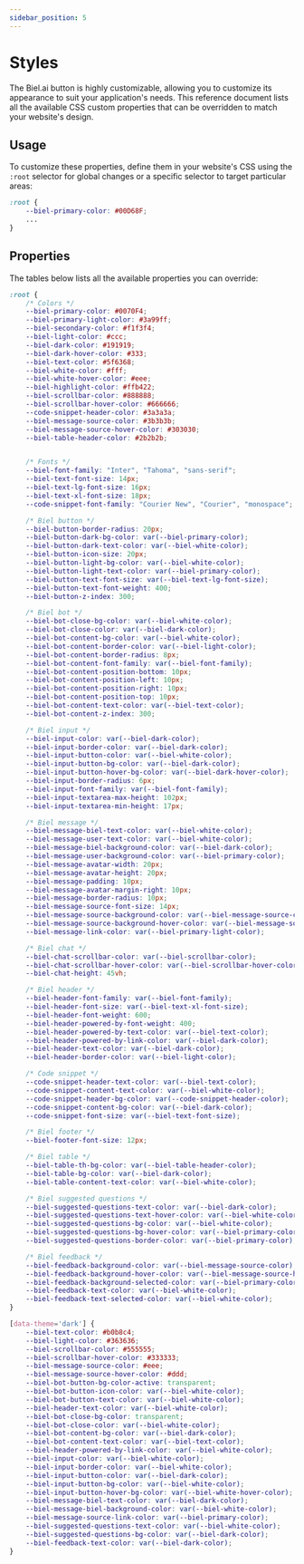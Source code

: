 ```yaml
---
sidebar_position: 5
---
```


# Styles

The Biel.ai button is highly customizable, allowing you to customize its appearance to suit your application's needs.
This reference document lists all the available CSS custom properties that can be overridden to match your website's design.

## Usage

To customize these properties, define them in your website's CSS using the `:root` selector for global changes or a specific selector to target particular areas:

```css
:root {
    --biel-primary-color: #00D68F;
    ...
}
```

## Properties

The tables below lists all the available properties you can override:

```css
:root {
    /* Colors */
    --biel-primary-color: #0070F4;
    --biel-primary-light-color: #3a99ff;
    --biel-secondary-color: #f1f3f4;
    --biel-light-color: #ccc;
    --biel-dark-color: #191919;
    --biel-dark-hover-color: #333;
    --biel-text-color: #5f6368;
    --biel-white-color: #fff;
    --biel-white-hover-color: #eee;
    --biel-highlight-color: #ffb422;
    --biel-scrollbar-color: #888888;
    --biel-scrollbar-hover-color: #666666;
    --code-snippet-header-color: #3a3a3a;
    --biel-message-source-color: #3b3b3b;
    --biel-message-source-hover-color: #303030;
    --biel-table-header-color: #2b2b2b;


    /* Fonts */
    --biel-font-family: "Inter", "Tahoma", "sans-serif";
    --biel-text-font-size: 14px;
    --biel-text-lg-font-size: 16px;
    --biel-text-xl-font-size: 18px;
    --code-snippet-font-family: "Courier New", "Courier", "monospace";

    /* Biel button */
    --biel-button-border-radius: 20px;
    --biel-button-dark-bg-color: var(--biel-primary-color);
    --biel-button-dark-text-color: var(--biel-white-color);
    --biel-button-icon-size: 20px;
    --biel-button-light-bg-color: var(--biel-white-color);
    --biel-button-light-text-color: var(--biel-primary-color);
    --biel-button-text-font-size: var(--biel-text-lg-font-size);
    --biel-button-text-font-weight: 400;
    --biel-button-z-index: 300;

    /* Biel bot */
    --biel-bot-close-bg-color: var(--biel-white-color);
    --biel-bot-close-color: var(--biel-dark-color);
    --biel-bot-content-bg-color: var(--biel-white-color);
    --biel-bot-content-border-color: var(--biel-light-color);
    --biel-bot-content-border-radius: 8px;
    --biel-bot-content-font-family: var(--biel-font-family);
    --biel-bot-content-position-bottom: 10px;
    --biel-bot-content-position-left: 10px;
    --biel-bot-content-position-right: 10px;
    --biel-bot-content-position-top: 10px;
    --biel-bot-content-text-color: var(--biel-text-color);
    --biel-bot-content-z-index: 300;

    /* Biel input */
    --biel-input-color: var(--biel-dark-color);
    --biel-input-border-color: var(--biel-dark-color);
    --biel-input-button-color: var(--biel-white-color);
    --biel-input-button-bg-color: var(--biel-dark-color);
    --biel-input-button-hover-bg-color: var(--biel-dark-hover-color);
    --biel-input-border-radius: 6px;
    --biel-input-font-family: var(--biel-font-family);
    --biel-input-textarea-max-height: 102px;
    --biel-input-textarea-min-height: 17px;

    /* Biel message */
    --biel-message-biel-text-color: var(--biel-white-color);
    --biel-message-user-text-color: var(--biel-white-color);
    --biel-message-biel-background-color: var(--biel-dark-color);
    --biel-message-user-background-color: var(--biel-primary-color);
    --biel-message-avatar-width: 20px;
    --biel-message-avatar-height: 20px;
    --biel-message-padding: 10px;
    --biel-message-avatar-margin-right: 10px;
    --biel-message-border-radius: 10px;
    --biel-message-source-font-size: 14px;
    --biel-message-source-background-color: var(--biel-message-source-color);
    --biel-message-source-background-hover-color: var(--biel-message-source-hover-color);
    --biel-message-link-color: var(--biel-primary-light-color);

    /* Biel chat */
    --biel-chat-scrollbar-color: var(--biel-scrollbar-color);
    --biel-chat-scrollbar-hover-color: var(--biel-scrollbar-hover-color);
    --biel-chat-height: 45vh;

    /* Biel header */
    --biel-header-font-family: var(--biel-font-family);
    --biel-header-font-size: var(--biel-text-xl-font-size);
    --biel-header-font-weight: 600;
    --biel-header-powered-by-font-weight: 400;
    --biel-header-powered-by-text-color: var(--biel-text-color);
    --biel-header-powered-by-link-color: var(--biel-dark-color);
    --biel-header-text-color: var(--biel-dark-color);
    --biel-header-border-color: var(--biel-light-color);

    /* Code snippet */
    --code-snippet-header-text-color: var(--biel-text-color);
    --code-snippet-content-text-color: var(--biel-white-color);
    --code-snippet-header-bg-color: var(--code-snippet-header-color);
    --code-snippet-content-bg-color: var(--biel-dark-color);
    --code-snippet-font-size: var(--biel-text-font-size);

    /* Biel footer */
    --biel-footer-font-size: 12px;

    /* Biel table */
    --biel-table-th-bg-color: var(--biel-table-header-color);
    --biel-table-bg-color: var(--biel-dark-color);
    --biel-table-content-text-color: var(--biel-white-color);

    /* Biel suggested questions */
    --biel-suggested-questions-text-color: var(--biel-dark-color);
    --biel-suggested-questions-text-hover-color: var(--biel-white-color);
    --biel-suggested-questions-bg-color: var(--biel-white-color);
    --biel-suggested-questions-bg-hover-color: var(--biel-primary-color);
    --biel-suggested-questions-border-color: var(--biel-primary-color);    

    /* Biel feedback */
    --biel-feedback-background-color: var(--biel-message-source-color);
    --biel-feedback-background-hover-color: var(--biel-message-source-hover-color);
    --biel-feedback-background-selected-color: var(--biel-primary-color);
    --biel-feedback-text-color: var(--biel-white-color);
    --biel-feedback-text-selected-color: var(--biel-white-color);
}

[data-theme='dark'] {
    --biel-text-color: #b0b8c4;
    --biel-light-color: #363636;
    --biel-scrollbar-color: #555555;
    --biel-scrollbar-hover-color: #333333;
    --biel-message-source-color: #eee;
    --biel-message-source-hover-color: #ddd;
    --biel-bot-button-bg-color-active: transparent;
    --biel-bot-button-icon-color: var(--biel-white-color);
    --biel-bot-button-text-color: var(--biel-white-color);
    --biel-header-text-color: var(--biel-white-color);
    --biel-bot-close-bg-color: transparent;
    --biel-bot-close-color: var(--biel-white-color);
    --biel-bot-content-bg-color: var(--biel-dark-color);
    --biel-bot-content-text-color: var(--biel-text-color);
    --biel-header-powered-by-link-color: var(--biel-white-color);
    --biel-input-color: var(--biel-white-color);
    --biel-input-border-color: var(--biel-white-color);
    --biel-input-button-color: var(--biel-dark-color);
    --biel-input-button-bg-color: var(--biel-white-color);
    --biel-input-button-hover-bg-color: var(--biel-white-hover-color);
    --biel-message-biel-text-color: var(--biel-dark-color);
    --biel-message-biel-background-color: var(--biel-white-color);
    --biel-message-source-link-color: var(--biel-primary-color);
    --biel-suggested-questions-text-color: var(--biel-white-color);
    --biel-suggested-questions-bg-color: var(--biel-dark-color);
    --biel-feedback-text-color: var(--biel-dark-color);
}
```

